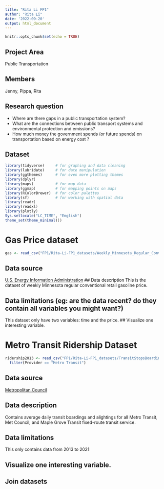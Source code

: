 ```yaml
---
title: "Rita Li FP1"
author: "Rita Li"
date: '2022-09-20'
output: html_document
---
```


```r
knitr::opts_chunk$set(echo = TRUE)
```

## Project Area
Public Transportation

## Members
Jenny, Pippa, Rita


## Research question
- Where are there gaps in a public transportation system?
- What are the connections between public transport systems and    environmental protection and emissions? 
- How much money the government spends (or future spends) on transportation based on energy cost ?

## Dataset
```r
library(tidyverse)     # for graphing and data cleaning
library(lubridate)     # for date manipulation
library(ggthemes)      # for even more plotting themes
library(dplyr)
library(maps)          # for map data
library(ggmap)         # for mapping points on maps
library(RColorBrewer)  # for color palettes
library(sf)            # for working with spatial data
library(readr)
library(readxl)
library(plotly)
Sys.setlocale("LC_TIME", "English")
theme_set(theme_minimal())
```


# Gas Price dataset
```r
gas <- read_csv("FP1/Rita-Li-FP1_datasets/Weekly_Minnesota_Regular_Conventional_Retail_Gasoline_Prices.csv", skip = 4)
```
## Data source
[U.S. Energy Information Administration ](https://www.eia.gov/dnav/pet/hist/LeafHandler.ashx?n=PET&s=EMM_EPMRU_PTE_SMN_DPG&f=W)
## Data description
This is the dataset of weekly Minnesota regular conventional retail gasoline price.

## Data limitations (eg: are the data recent? do they contain all variables you might want?)
This dataset only have two variables: time and the price.
## Visualize one interesting variable.


# Metro Transit Ridership Dataset
```r
ridership2013 <- read_csv("FP1/Rita-Li-FP1_datasets/TransitStopsBoardingsAndAlightings2013.csv") %>% 
  filter(Provider == "Metro Transit")
```
## Data source
[Metropolitan Council](https://gisdata.mn.gov/dataset/us-mn-state-metc-trans-stop-boardings-alightings)

## Data description
Contains average daily transit boardings and alightings for all Metro Transit, Met Council, and Maple Grove Transit fixed-route transit service.

## Data limitations 
This only contains data from 2013 to 2021


## Visualize one interesting variable.

## Join datasets




